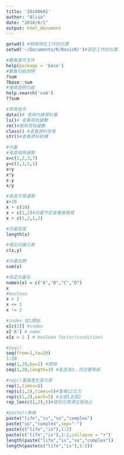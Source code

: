 ```yaml
---
title: '20180601'
author: "Alisa"
date: "2018/6/1"
output: html_document
---
```


```R
getwd() #檢視現在工作的位置
setwd('~/Documents/R/BasicR/')#設定工作的位置
```

```R
#觀看套件文件
help(package = 'base')
#觀看功能說明
?sum
?base::sum
#搜尋說明功能
help.search('sum')
??sum
```

```R
#常用指令
data()# 使用內建資料集
ls()# 查看現有變數
rm()#刪除現有變數
class() #查看資料型態
str()#查看資料結構
```

```R
#向量
#長度相等運算
x=c(1,2,3,7)
y=c(2,3,5,1)
x+y
x*y
x-y
x/y

#長度不等運算
x+10
x + c(10)
x + c(1,2)#向量不足會重複循環
x + c(1,2,1,2)

#向量長度
length(x)

#增加向量元素
c(x,y)

#向量加總
sum(x)

#指定向量名
names(x) = c("A","B","C","D") 
x
#boolean
x > 2
x <= 1
x != 2

#index 從1開始
x[c(1)] #index
x['A'] # name
x[x > 1 ] # boolean factor(condition)

#seq()
seq(from=1,to=20)
1:20
seq(1,20,by=2) #間隔
seq(1,20,length=3) #長度為3，而且要等距

#rep()重複產生某元素
rep(1,times=5)
rep(c(1,2),times=5)#重複12五次
rep(c(1,2),each=5) #五個1五個2
rep_len(c(1,2),5)#直到元素滿五個為止

#paste()串接
paste("life","is","so","complex")
paste("so","complex",sep="-")
paste(c("life","is"),1:2)
paste(c("life","is"),1:2,collapse = "+")
length(paste("life","is","so","complex"))
length(paste(c("life","is"),1:2))
```